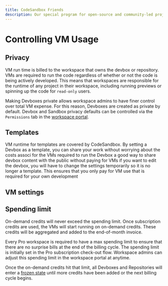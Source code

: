 ```yaml
---
title: CodeSandbox Friends
description: Our special program for open-source and community-led projects.
---
```



# Controlling VM Usage


## Privacy

VM run time is billed to the workspace that owns the devbox or repository. 
VMs are required to run the code regardless of whether or not the code is being actively developed. This means that workspaces are responsible for the runtime of any project in their workspace, including running previews or spinning up the code for `read-only` users. 

Making Devboxes private allows workspace admins to have finer control over total VM expense. For this reason, Devboxes are created as private by default. Devbox and Sandbox privacy defaults can be controlled via the `Permissions` tab in the [workspace portal](codesandbox.io/t/permissions). 

## Templates

VM runtime for templates are covered by CodeSandbox.
By setting a Devbox as a template, you can share your work without worrying about the costs associ for the VMs required to run the Devbox a good way to share devbox content with the public without paying for VMs
if you want to edit the devbox, you will have to change the settings temporarily so it is no longer a template.
This ensures that you only pay for VM use that is required for your own development

## VM settings


## Spending limit
On-demand credits will never exceed the spending limit. 
Once subscription credits are used, the VMs will start running on on-demand credits. These credits will be aggregated and added to the end-of-month invoice.

Every Pro workspace is required to have a max spending limit to ensure that there are no surprise bills at the end of the billing cycle. 
The spending limit is initially set in the Pro subscription check-out flow. Workspace admins can adjust this spending limit in the workspace portal at anytime. 

Once the on-demand credits hit that limit, all Devboxes and Repositories will enter a [frozen state](/learn/plans/pricing-faq#my-devbox-is-frozen-what-does-that-mean) until more credits have been added or the next billing cycle begins.
